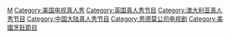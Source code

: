 {{noteTA
|G1=TV
}}
{{catmore}}

[[Category:烹飪節目|M]]
[[Category:美国电视真人秀|Category:美国电视真人秀]]
[[Category:英国真人秀节目|Category:英国真人秀节目]]
[[Category:澳大利亚真人秀节目|Category:澳大利亚真人秀节目]]
[[Category:中国大陆真人秀节目|Category:中国大陆真人秀节目]]
[[Category:恩德莫公司电视剧|Category:恩德莫公司电视剧]]
[[Category:美國烹飪節目|Category:美國烹飪節目]]